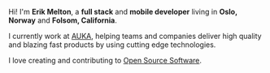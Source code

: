 Hi! I'm **Erik Melton**, a **full stack** and **mobile developer** living in **Oslo, Norway** and **Folsom, California**.

I currently work at [AUKA](https://www.linkedin.com/in/erikmelton/), helping teams and companies deliver high quality and blazing fast products by using cutting edge technologies.

I love creating and contributing to [Open Source Software](https://github.com/erikmelton).